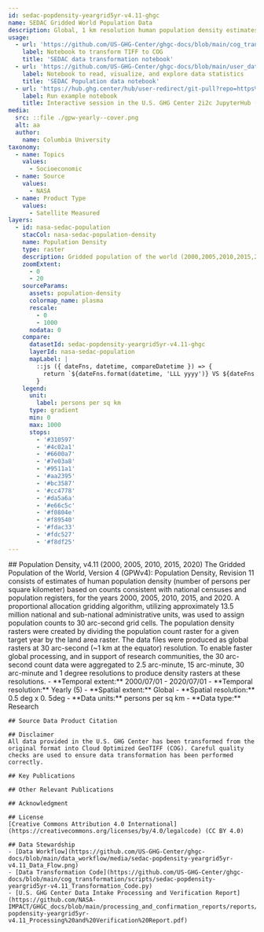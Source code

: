 ```yaml
---
id: sedac-popdensity-yeargrid5yr-v4.11-ghgc
name: SEDAC Gridded World Population Data
description: Global, 1 km resolution human population density estimates based on national censuses and population registers, version 4.11
usage:
  - url: 'https://github.com/US-GHG-Center/ghgc-docs/blob/main/cog_transformation/scripts/sedac-popdensity-yeargrid5yr-v4.11_Transformation_Code.py'
    label: Notebook to transform TIFF to COG
    title: 'SEDAC data transformation notebook'
  - url: 'https://github.com/US-GHG-Center/ghgc-docs/blob/main/user_data_notebooks/sedac-popdensity-yeargrid5yr-v4.11_User_Notebook.ipynb'
    label: Notebook to read, visualize, and explore data statistics
    title: 'SEDAC Population data notebook'
  - url: 'https://hub.ghg.center/hub/user-redirect/git-pull?repo=https%3A%2F%2Fgithub.com%2FUS-GHG-Center%2Fghgc-docs&urlpath=tree%2Fghgc-docs%2Fuser_data_notebooks%2Fsedac-popdensity-yeargrid5yr-v4.11_User_Notebook.ipynb&branch=main'
    label: Run example notebook
    title: Interactive session in the U.S. GHG Center 2i2c JupyterHub (requires account)    
media:
  src: ::file ./gpw-yearly--cover.png
  alt: aa
  author:
    name: Columbia University
taxonomy:
  - name: Topics
    values:
      - Socioeconomic
  - name: Source
    values:
      - NASA
  - name: Product Type
    values:
      - Satellite Measured
layers:
  - id: nasa-sedac-population
    stacCol: nasa-sedac-population-density
    name: Population Density
    type: raster
    description: Gridded population of the world (2000,2005,2010,2015,2020)
    zoomExtent:
      - 0
      - 20
    sourceParams:
      assets: population-density
      colormap_name: plasma
      rescale:
        - 0
        - 1000
      nodata: 0
    compare:
      datasetId: sedac-popdensity-yeargrid5yr-v4.11-ghgc
      layerId: nasa-sedac-population
      mapLabel: |
        ::js ({ dateFns, datetime, compareDatetime }) => {
          return `${dateFns.format(datetime, 'LLL yyyy')} VS ${dateFns.format(compareDatetime, 'LLL yyyy')}`;
        }
    legend:
      unit:
        label: persons per sq km
      type: gradient
      min: 0
      max: 1000
      stops:
        - '#310597'
        - '#4c02a1'
        - '#6600a7'
        - '#7e03a8'
        - '#9511a1'
        - '#aa2395'
        - '#bc3587'
        - '#cc4778'
        - '#da5a6a'
        - '#e66c5c'
        - '#f0804e'
        - '#f89540'
        - '#fdac33'
        - '#fdc527'
        - '#f8df25'    
---
```


<Block>
  <Prose>
    ## Population Density, v4.11 (2000, 2005, 2010, 2015, 2020)
    The Gridded Population of the World, Version 4 (GPWv4): Population Density, Revision 11 consists of estimates of human population density (number of persons per square kilometer) based on counts consistent with national censuses and population registers, for the years 2000, 2005, 2010, 2015, and 2020. A proportional allocation gridding algorithm, utilizing approximately 13.5 million national and sub-national administrative units, was used to assign population counts to 30 arc-second grid cells. The population density rasters were created by dividing the population count raster for a given target year by the land area raster. The data files were produced as global rasters at 30 arc-second (~1 km at the equator) resolution. To enable faster global processing, and in support of research communities, the 30 arc-second count data were aggregated to 2.5 arc-minute, 15 arc-minute, 30 arc-minute and 1 degree resolutions to produce density rasters at these resolutions.    
    - **Temporal extent:** 2000/07/01 - 2020/07/01 
    - **Temporal resolution:** Yearly (5)   
    - **Spatial extent:** Global    
    - **Spatial resolution:** 0.5 deg x 0. 5deg    
    - **Data units:** persons per sq km     
    - **Data type:** Research
    
    ## Source Data Product Citation
  
    ## Disclaimer
    All data provided in the U.S. GHG Center has been transformed from the original format into Cloud Optimized GeoTIFF (COG). Careful quality checks are used to ensure data transformation has been performed correctly.
 
    ## Key Publications

    ## Other Relevant Publications    
    
    ## Acknowledgment
    
    ## License
    [Creative Commons Attribution 4.0 International](https://creativecommons.org/licenses/by/4.0/legalcode) (CC BY 4.0) 
  
    ## Data Stewardship
    - [Data Workflow](https://github.com/US-GHG-Center/ghgc-docs/blob/main/data_workflow/media/sedac-popdensity-yeargrid5yr-v4.11_Data_Flow.png)
    - [Data Transformation Code](https://github.com/US-GHG-Center/ghgc-docs/blob/main/cog_transformation/scripts/sedac-popdensity-yeargrid5yr-v4.11_Transformation_Code.py)
    - [U.S. GHG Center Data Intake Processing and Verification Report](https://github.com/NASA-IMPACT/GHGC_docs/blob/main/processing_and_confirmation_reports/reports/sedac-popdensity-yeargrid5yr-v4.11_Processing%20and%20Verification%20Report.pdf)
  </Prose>
</Block>